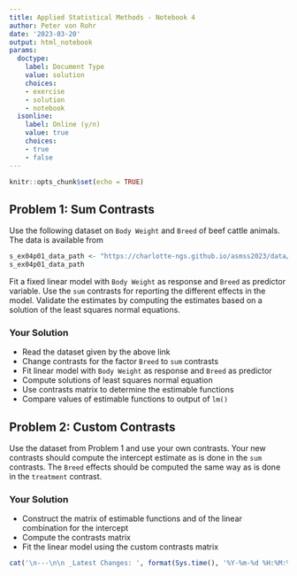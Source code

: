 ```yaml
---
title: Applied Statistical Methods - Notebook 4
author: Peter von Rohr
date: '2023-03-20'
output: html_notebook
params:
  doctype:
    label: Document Type
    value: solution
    choices:
    - exercise
    - solution
    - notebook
  isonline:
    label: Online (y/n)
    value: true
    choices:
    - true
    - false
---
```




```r
knitr::opts_chunk$set(echo = TRUE)
```


## Problem 1: Sum Contrasts
Use the following dataset on `Body Weight` and `Breed` of beef cattle animals. The data is available from

```r
s_ex04p01_data_path <- "https://charlotte-ngs.github.io/asmss2023/data/asm_bw_breed.csv"
s_ex04p01_data_path
```

Fit a fixed linear model with `Body Weight` as response and `Breed` as predictor variable. Use the `sum` contrasts for reporting the different effects in the model. Validate the estimates by computing the estimates based on a solution of the least squares normal equations. 

### Your Solution

* Read the dataset given by the above link
* Change contrasts for the factor `Breed` to `sum` contrasts
* Fit linear model with `Body Weight` as response and `Breed` as predictor
* Compute solutions of least squares normal equation
* Use contrasts matrix to determine the estimable functions
* Compare values of estimable functions to output of `lm()`





## Problem 2: Custom Contrasts
Use the dataset from Problem 1 and use your own contrasts. Your new contrasts should compute the intercept estimate as is done in the `sum` contrasts. The `Breed` effects should be computed the same way as is done in the `treatment` contrast.

### Your Solution

* Construct the matrix of estimable functions and of the linear combination for the intercept
* Compute the contrasts matrix
* Fit the linear model using the custom contrasts matrix







```r
cat('\n---\n\n _Latest Changes: ', format(Sys.time(), '%Y-%m-%d %H:%M:%S'), ' (', Sys.info()['user'], ')_\n', sep = '')
```
 
